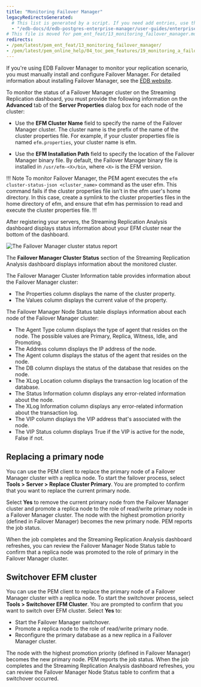 ```yaml
---
title: "Monitoring Failover Manager"
legacyRedirectsGenerated:
  # This list is generated by a script. If you need add entries, use the `legacyRedirects` key.
  - "/edb-docs/d/edb-postgres-enterprise-manager/user-guides/enterprise-features-guide/8.0/monitoring_failover_manager.html"
# This file is moved for pem_ent_feat/13_monitoring_failover_manager.mdx
redirects:
- /pem/latest/pem_ent_feat/13_monitoring_failover_manager/
- /pem/latest/pem_online_help/04_toc_pem_features/19_monitoring_a_failover_manager_cluster/
---
```


If you're using EDB Failover Manager to monitor your replication scenario, you must manually install and configure Failover Manager. For detailed information about installing Failover Manager, see the [EDB website](https://www.enterprisedb.com/products/edb-postgres-platform/edb-postgres-failover-manager).

To monitor the status of a Failover Manager cluster on the Streaming Replication dashboard, you must provide the following information on the **Advanced** tab of the **Server Properties** dialog box for each node of the cluster:

-   Use the **EFM Cluster Name** field to specify the name of the Failover Manager cluster. The cluster name is the prefix of the name of the cluster properties file. For example, if your cluster properties file is named `efm.properties`, your cluster name is efm.

-   Use the **EFM Installation Path** field to specify the location of the Failover Manager binary file. By default, the Failover Manager binary file is installed in `/usr/efm-<X>/bin`, where `<X>` is the EFM version.

!!! Note
To monitor Failover Manager, the PEM agent executes the `efm cluster-status-json <cluster_name>` command as the user efm. This command fails if the cluster properties file isn't in the efm user's home directory.
In this case, create a symlink to the cluster properties files in the home directory of efm, and ensure that efm has permission to read and execute the cluster properties file.
!!!

After registering your servers, the Streaming Replication Analysis dashboard displays status information about your EFM cluster near the bottom of the dashboard.

![The Failover Manager cluster status report](images/fm_cluster_status.png)

The **Failover Manager Cluster Status** section of the Streaming Replication Analysis dashboard displays information about the monitored cluster.

The Failover Manager Cluster Information table provides information about the Failover Manager cluster:

-   The Properties column displays the name of the cluster property.
-   The Values column displays the current value of the property.

The Failover Manager Node Status table displays information about each node of the Failover Manager cluster:

-   The Agent Type column displays the type of agent that resides on the node. The possible values are Primary, Replica, Witness, Idle, and Promoting.
-   The Address column displays the IP address of the node.
-   The Agent column displays the status of the agent that resides on the node.
-   The DB column displays the status of the database that resides on the node.
-   The XLog Location column displays the transaction log location of the database.
-   The Status Information column displays any error-related information about the node.
-   The XLog Information column displays any error-related information about the transaction log.
-   The VIP column displays the VIP address that's associated with the node.
-   The VIP Status column displays True if the VIP is active for the node, False if not.

## Replacing a primary node

You can use the PEM client to replace the primary node of a Failover Manager cluster with a replica node. To start the failover process, select **Tools > Server > Replace Cluster Primary**. You are prompted to confirm that you want to replace the current primary node.

Select **Yes** to remove the current primary node from the Failover Manager cluster and promote a replica node to the role of read/write primary node in a Failover Manager cluster. The node with the highest promotion priority (defined in Failover Manager) becomes the new primary node. PEM reports the job status.

When the job completes and the Streaming Replication Analysis dashboard refreshes, you can review the Failover Manager Node Status table to confirm that a replica node was promoted to the role of primary in the Failover Manager cluster.

## Switchover EFM cluster

You can use the PEM client to replace the primary node of a Failover Manager cluster with a replica node. To start the switchover process, select **Tools > Switchover EFM Cluster**. You are prompted to confirm that you want to switch over EFM cluster. Select **Yes** to: 

-  Start the Failover Manager switchover. 
-  Promote a replica node to the role of read/write primary node. 
-  Reconfigure the primary database as a new replica in a Failover Manager cluster. 

The node with the highest promotion priority (defined in Failover Manager) becomes the new primary node. PEM reports the job status. When the job completes and the Streaming Replication Analysis dashboard refreshes, you can review the Failover Manager Node Status table to confirm that a switchover occurred.
